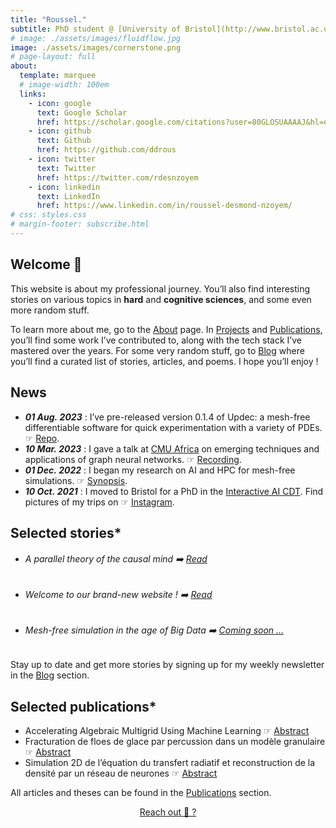 ```yaml
---
title: "Roussel."
subtitle: PhD student @ [University of Bristol](http://www.bristol.ac.uk/cdt/interactive-ai/current-students/2021-cohort/nzoyem/)
# image: ./assets/images/fluidflow.jpg
image: ./assets/images/cornerstone.png
# page-layout: full
about:
  template: marquee
  # image-width: 100em
  links:
    - icon: google
      text: Google Scholar
      href: https://scholar.google.com/citations?user=80GLOSUAAAAJ&hl=en
    - icon: github
      text: Github
      href: https://github.com/ddrous
    - icon: twitter
      text: Twitter
      href: https://twitter.com/rdesnzoyem
    - icon: linkedin
      text: LinkedIn
      href: https://www.linkedin.com/in/roussel-desmond-nzoyem/
# css: styles.css
# margin-footer: subscribe.html
---
```


## Welcome 👋

This website is about my professional journey. You'll also find interesting stories on various topics in **hard** and **cognitive sciences**, and some even more random stuff.

To learn more about me, go to the [About](/about.qmd) page. In [Projects](/projects.qmd) and [Publications](/publications.qmd), you'll find some work I've contributed to, along with the tech stack I've mastered over the years. For some very random stuff, go to [Blog](/posts.qmd) where you'll find a curated list of stories, articles, and poems. I hope you'll enjoy !


## News

- **_01 Aug. 2023_** : I've pre-released version 0.1.4 of Updec: a mesh-free differentiable software for quick experimentation with a variety of PDEs. ☞ [Repo](https://github.com/ddrous/Updec){.external target="_blank"}.
- **_10 Mar. 2023_** : I gave a talk at [CMU Africa](https://www.africa.engineering.cmu.edu){.external target="_blank"} on emerging techniques and applications of graph neural networks. ☞ [Recording](https://youtu.be/ahG-LG0ABRQ){.external target="_blank"}.
- **_01 Dec. 2022_** : I began my research on AI and HPC for mesh-free simulations. ☞ [Synopsis](http://www.bristol.ac.uk/cdt/interactive-ai/current-students/2021-cohort/nzoyem/){.external target="_blank"}.
- **_10 Oct. 2021_** : I moved to Bristol for a PhD in the [Interactive AI CDT](https://www.bristol.ac.uk/cdt/interactive-ai/){.external target="_blank"}. Find pictures of my trips on ☞ [Instagram](https://www.instagram.com/roussel_dn/){.external target="_blank"}.


## Selected stories*
- ###### A parallel theory of the causal mind ➡️ [Read](/posts/parallel-mind-theory/index.qmd)
- ###### Welcome to our brand-new website ! ➡️ [Read](posts/welcome/index.qmd)
- ###### Mesh-free simulation in the age of Big Data ➡️ [Coming soon ...]()

Stay up to date and get more stories by signing up for my weekly newsletter in the [Blog](/posts.qmd) section.



## Selected publications*
- Accelerating Algebraic Multigrid Using Machine Learning ☞ [Abstract](publications/theses/nzoyem2022accelerating.qmd)
- Fracturation de floes de glace par percussion dans un modèle granulaire ☞ [Abstract](publications/theses/nzoyem2021fracturation.qmd)
- Simulation 2D de l’équation du transfert radiatif et reconstruction de la densité par un réseau de neurones ☞ [Abstract](publications/theses/nzoyem2020simulation.qmd)

All articles and theses can be found in the [Publications](/publications.qmd) section.

<!-- 
```{=html}
<center> <a href="mailto:rd.nzoyemngueguin@bristol.ac.uk" class="btn btn-primary">   Reach out 🙂 ?  </a> </center>
``` -->

```{=html}
<center> <a href="about.qmd#contact-me" class="btn btn-primary">   Reach out 🙂 ?  </a> </center>
```